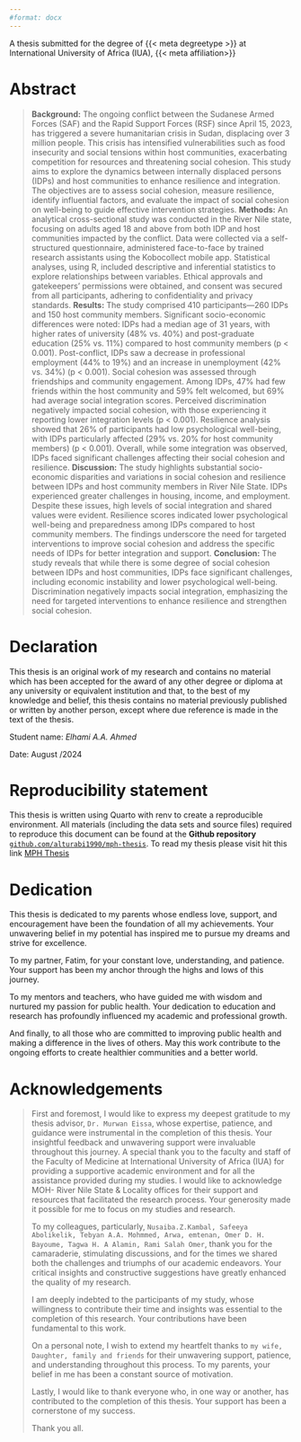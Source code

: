 ```yaml
---
#format: docx
---
```


::: {.content-visible when-format="html"}
A thesis submitted for the degree of {{< meta degreetype >}} at International University of Africa (IUA), {{< meta affiliation>}}
:::

# Abstract {.unnumbered}

> **Background:** The ongoing conflict between the Sudanese Armed Forces (SAF) and the Rapid Support Forces (RSF) since April 15, 2023, has triggered a severe humanitarian crisis in Sudan, displacing over 3 million people. This crisis has intensified vulnerabilities such as food insecurity and social tensions within host communities, exacerbating competition for resources and threatening social cohesion. This study aims to explore the dynamics between internally displaced persons (IDPs) and host communities to enhance resilience and integration. The objectives are to assess social cohesion, measure resilience, identify influential factors, and evaluate the impact of social cohesion on well-being to guide effective intervention strategies. **Methods:** An analytical cross-sectional study was conducted in the River Nile state, focusing on adults aged 18 and above from both IDP and host communities impacted by the conflict. Data were collected via a self-structured questionnaire, administered face-to-face by trained research assistants using the Kobocollect mobile app. Statistical analyses, using R, included descriptive and inferential statistics to explore relationships between variables. Ethical approvals and gatekeepers' permissions were obtained, and consent was secured from all participants, adhering to confidentiality and privacy standards. **Results:** The study comprised 410 participants—260 IDPs and 150 host community members. Significant socio-economic differences were noted: IDPs had a median age of 31 years, with higher rates of university (48% vs. 40%) and post-graduate education (25% vs. 11%) compared to host community members (p \< 0.001). Post-conflict, IDPs saw a decrease in professional employment (44% to 19%) and an increase in unemployment (42% vs. 34%) (p \< 0.001). Social cohesion was assessed through friendships and community engagement. Among IDPs, 47% had few friends within the host community and 59% felt welcomed, but 69% had average social integration scores. Perceived discrimination negatively impacted social cohesion, with those experiencing it reporting lower integration levels (p \< 0.001). Resilience analysis showed that 26% of participants had low psychological well-being, with IDPs particularly affected (29% vs. 20% for host community members) (p \< 0.001). Overall, while some integration was observed, IDPs faced significant challenges affecting their social cohesion and resilience. **Discussion:** The study highlights substantial socio-economic disparities and variations in social cohesion and resilience between IDPs and host community members in River Nile State. IDPs experienced greater challenges in housing, income, and employment. Despite these issues, high levels of social integration and shared values were evident. Resilience scores indicated lower psychological well-being and preparedness among IDPs compared to host community members. The findings underscore the need for targeted interventions to improve social cohesion and address the specific needs of IDPs for better integration and support. **Conclusion:** The study reveals that while there is some degree of social cohesion between IDPs and host communities, IDPs face significant challenges, including economic instability and lower psychological well-being. Discrimination negatively impacts social integration, emphasizing the need for targeted interventions to enhance resilience and strengthen social cohesion.

# Declaration {.unnumbered}

This thesis is an original work of my research and contains no material which has been accepted for the award of any other degree or diploma at any university or equivalent institution and that, to the best of my knowledge and belief, this thesis contains no material previously published or written by another person, except where due reference is made in the text of the thesis.

Student name: *Elhami A.A. Ahmed*

Date: August /2024

# Reproducibility statement

This thesis is written using Quarto with renv to create a reproducible environment. All materials (including the data sets and source files) required to reproduce this document can be found at the **Github repository** [`github.com/alturabi1990/mph-thesis`](https://github.com/alturabi1990/mph-thesis). To read my thesis please visit hit this link [MPH Thesis](https://alturabi1990.github.io/mph-thesis/)

# Dedication {.unnumbered}

This thesis is dedicated to my parents whose endless love, support, and encouragement have been the foundation of all my achievements. Your unwavering belief in my potential has inspired me to pursue my dreams and strive for excellence.

To my partner, Fatim, for your constant love, understanding, and patience. Your support has been my anchor through the highs and lows of this journey.

To my mentors and teachers, who have guided me with wisdom and nurtured my passion for public health. Your dedication to education and research has profoundly influenced my academic and professional growth.

And finally, to all those who are committed to improving public health and making a difference in the lives of others. May this work contribute to the ongoing efforts to create healthier communities and a better world.

# Acknowledgements {.unnumbered}

> First and foremost, I would like to express my deepest gratitude to my thesis advisor, `Dr. Murwan Eissa`, whose expertise, patience, and guidance were instrumental in the completion of this thesis. Your insightful feedback and unwavering support were invaluable throughout this journey. A special thank you to the faculty and staff of the Faculty of Medicine at International University of Africa (IUA) for providing a supportive academic environment and for all the assistance provided during my studies. I would like to acknowledge MOH- River Nile State & Locality offices for their support and resources that facilitated the research process. Your generosity made it possible for me to focus on my studies and research.
>
> To my colleagues, particularly, `Nusaiba.Z.Kambal, Safeeya Abolikelik, Tebyan A.A. Mohmmed, Arwa, emtenan, Omer D. H. Bayoume, Tagwa H. A Alamin, Rami Salah Omer`, thank you for the camaraderie, stimulating discussions, and for the times we shared both the challenges and triumphs of our academic endeavors. Your critical insights and constructive suggestions have greatly enhanced the quality of my research.
>
> I am deeply indebted to the participants of my study, whose willingness to contribute their time and insights was essential to the completion of this research. Your contributions have been fundamental to this work.
>
> On a personal note, I wish to extend my heartfelt thanks to `my wife, Daughter, family and friends` for their unwavering support, patience, and understanding throughout this process. To my parents, your belief in me has been a constant source of motivation.
>
> Lastly, I would like to thank everyone who, in one way or another, has contributed to the completion of this thesis. Your support has been a cornerstone of my success.
>
> Thank you all.

```{=html}
<!--
The following line is required to re-set page numbering after preliminary material in the pdf output. Do not remove
-->
```
\clearpage\pagenumbering{arabic}\setcounter{page}{1}
